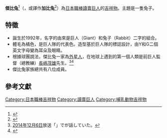 {{Infobox baseball player
|name          = ジャビット / GIABBIT
|team          = 讀賣巨人
|position      = 吉祥物
|number        = 333
|bats          = 右
|throws        = 右
|birth_place   = 不明
|debutdate     = 
|debutyear     = 1992年
|debutteam     = 讀賣巨人
|teams=<nowiki></nowiki> 
*[[讀賣巨人|讀賣巨人]]（1992年－）
|awards=<nowiki></nowiki>
}}
'''傑比兔'''<ref>{{cite news|author1=|title=日本職棒 12 球團吉祥物～★☆|url=https://news.gamme.com.tw/225415|accessdate=2020-09-08|agency=|date=2011-12-07|language=zh|archive-date=2016-10-07|archive-url=https://web.archive.org/web/20161007150307/http://news.gamme.com.tw/225415|dead-url=no}}</ref>（{{jpn|j=ジャビット|hg=|rm=Giabbit|f=y}}，或譯作'''加比兔'''<ref>{{cite news|author1=|title=日本職棒吉祥物超級大整理！|url=https://chngyh.pixnet.net/blog/post/21821930|accessdate=2020-10-07|agency=|date=2008-09-22|language=zh|archive-date=2008-09-25|archive-url=https://web.archive.org/web/20080925175111/http://chngyh.pixnet.net/blog/post/21821930/|dead-url=no}}</ref>）為[[日本職棒|日本職棒]][[讀賣巨人|讀賣巨人]]的[[吉祥物|吉祥物]]。主題是一隻兔子。

== 特徵 ==
* 誕生於1992年，名字的由來是巨人（Giant）和兔子（Rabbit）二字的組合。
* 體毛為橘色，是巨人隊的代表色。造型基於巨人隊的標誌設計，由Y和G二個英文字母變為耳朵及眼睛。
* 根據球團說法，傑比兔一家為[[外星人|外星人]]，在地球上遇到的第一個人類是前巨人監督（總教練）[[長嶋茂雄|長嶋茂雄]]先生。<ref>[[2014年|2014年]][[12月6日|12月6日]]放送「{{tsl|ja|ぶらり途中下車の旅}}」で{{tsl|ja|宮本和知}}が話していた。</ref><ref>{{cite news|author= |title= 來自太空的朋友　讀賣巨人吉祥物傑比兔強勢登台應援|newspaper= [[ETtoday運動雲|ETtoday運動雲]]|date= 2017-08-31|url= https://sports.ettoday.net/news/1001332|accessdate= 2020-09-28|archive-date= 2017-09-03|archive-url= https://web.archive.org/web/20170903031803/http://sports.ettoday.net/news/1001332|dead-url= no}}</ref>
* 傑比兔家族總共有八位成員。

== 參考文獻 ==
{{reflist}}

{{DEFAULTSORT:GIABBIT}}
[[Category:日本職棒吉祥物|Category:日本職棒吉祥物]]
[[Category:讀賣巨人|Category:讀賣巨人]]
[[Category:哺乳動物吉祥物|Category:哺乳動物吉祥物]]
{{日本職棒吉祥物}}